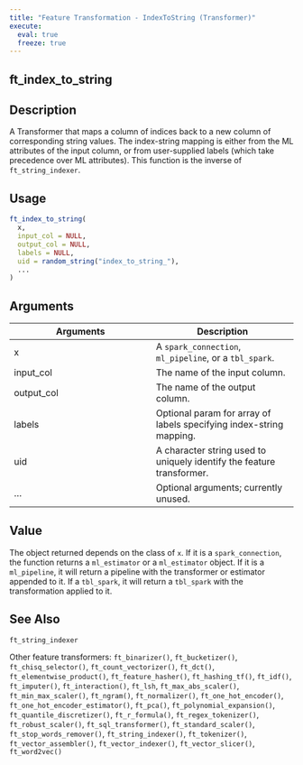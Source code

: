 ```yaml
---
title: "Feature Transformation - IndexToString (Transformer)"
execute:
  eval: true
  freeze: true
---
```


## ft_index_to_string

## Description
A Transformer that maps a column of indices back to a new column of corresponding string values. The index-string mapping is either from the ML attributes of the input column, or from user-supplied labels (which take precedence over ML attributes). This function is the inverse of `ft_string_indexer`.


## Usage
```r
ft_index_to_string(
  x,
  input_col = NULL,
  output_col = NULL,
  labels = NULL,
  uid = random_string("index_to_string_"),
  ...
)
```

## Arguments
|Arguments|Description|
|---|---|
| x | A `spark_connection`, `ml_pipeline`, or a `tbl_spark`. |
| input_col | The name of the input column. |
| output_col | The name of the output column. |
| labels | Optional param for array of labels specifying index-string mapping. |
| uid | A character string used to uniquely identify the feature transformer. |
| ... | Optional arguments; currently unused. |


## Value
The object returned depends on the class of `x`. If it is a `spark_connection`, the function returns a `ml_estimator` or a `ml_estimator` object. If it is a `ml_pipeline`, it will return a pipeline with the transformer or estimator appended to it. If a `tbl_spark`, it will return a `tbl_spark` with the transformation applied to it.





## See Also

`ft_string_indexer` 



 Other feature transformers: `ft_binarizer()`, `ft_bucketizer()`, `ft_chisq_selector()`, `ft_count_vectorizer()`, `ft_dct()`, `ft_elementwise_product()`, `ft_feature_hasher()`, `ft_hashing_tf()`, `ft_idf()`, `ft_imputer()`, `ft_interaction()`, `ft_lsh`, `ft_max_abs_scaler()`, `ft_min_max_scaler()`, `ft_ngram()`, `ft_normalizer()`, `ft_one_hot_encoder()`, `ft_one_hot_encoder_estimator()`, `ft_pca()`, `ft_polynomial_expansion()`, `ft_quantile_discretizer()`, `ft_r_formula()`, `ft_regex_tokenizer()`, `ft_robust_scaler()`, `ft_sql_transformer()`, `ft_standard_scaler()`, `ft_stop_words_remover()`, `ft_string_indexer()`, `ft_tokenizer()`, `ft_vector_assembler()`, `ft_vector_indexer()`, `ft_vector_slicer()`, `ft_word2vec()`

